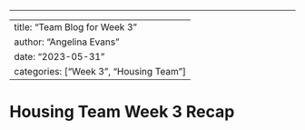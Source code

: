 ------------------------------------------------------------------------

---
title: "Team Blog for Week 3"
author: "Angelina Evans"
date: "2023-05-31"
categories: ["Week 3", "Housing Team"]
---

# Housing Team Week 3 Recap
